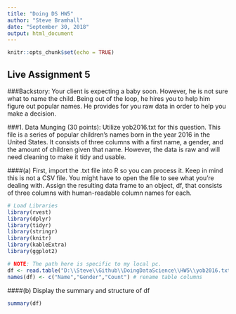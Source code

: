 ```yaml
---
title: "Doing DS HW5"
author: "Steve Bramhall"
date: "September 30, 2018"
output: html_document
---
```


```r
knitr::opts_chunk$set(echo = TRUE)
```

## Live Assignment 5

###Backstory: Your client is expecting a baby soon.  However, he is not sure what to name the child.  Being out of the loop, he hires you to help him figure out popular names.  He provides for you raw data in order to help you make a decision.

###1.	Data Munging (30 points): Utilize yob2016.txt for this question. This file is a series of popular children’s names born in the year 2016 in the United States.  It consists of three columns with a first name, a gender, and the amount of children given that name.  However, the data is raw and will need cleaning to make it tidy and usable.

####(a)	First, import the .txt file into R so you can process it.  Keep in mind this is not a CSV file.  You might have to open the file to see what you’re dealing with.  Assign the resulting data frame to an object, df, that consists of three columns with human-readable column names for each.

```r
# Load Libraries
library(rvest)
library(dplyr)
library(tidyr)
library(stringr)
library(knitr)
library(kableExtra)
library(ggplot2)
```

```r
# NOTE: The path here is specific to my local pc.
df <- read.table("D:\\Steve\\Github\\DoingDataScience\\HW5\\yob2016.txt",header=FALSE,sep=";")
names(df) <- c("Name","Gender","Count") # rename table columns
```

####(b)	Display the summary and structure of df
```r
summary(df)
```

####(c)	Your client tells you that there is a problem with the raw file.  One name was entered twice and misspelled.  The client cannot remember which name it is; there are thousands he saw! But he did mention he accidentally put three y’s at the end of the name.  Write an R command to figure out which name it is and display it.
```r
# Get misspelled, duplicated name
nameFound <-grep("*yyy$",df$Name[!duplicated(df$Name)],value=TRUE)
nameFound
```


####(d)	Upon finding the misspelled name, please remove this particular observation, as the client says it’s redundant.  Save the remaining dataset as an object: y2016 
```r
#Remove misspelled, duplicated name from df and save to y2016
y2016 <- df[-grep(nameFound,df$Name),]
summary(y2016) # show 1 less female name in summary
```

###2.	Data Merging (30 points): Utilize yob2015.txt for this question.  This file is similar to yob2016, but contains names, gender, and total children given that name for the year 2015.

####(a)	Like 1a, please import the .txt file into R.  Look at the file before you do.  You might have to change some options to import it properly.  Again, please give the dataframe human-readable column names.  Assign the dataframe to y2015.  
```r
# NOTE: The path here is specific to my local pc.
y2015 <- read.table("D:\\Steve\\Github\\DoingDataScience\\HW5\\yob2015.txt",header=FALSE,sep=",")
names(y2015) <- c("Name","Gender","Count") # rename table columns
```

####(b)	Display the last ten rows in the dataframe.  Describe something you find interesting about these 10 rows.
```r
tail(y2015,10)
```
####The last 10 names are all male names that start with the letter "Z" and they have the same count = 5

####(c)	Merge y2016 and y2015 by your Name column; assign it to final.  The client only cares about names that have data for both 2016 and 2015; there should be no NA values in either of your amount of children rows after merging.
```r
# Merger 2015 & 2016 data
final <- merge.data.frame(y2016,y2015,by=c("Name","Gender"))
names(final) <- c("Name","Gender","y2016","y2015") # rename table columns
head(final)
```

###3.	Data Summary (30 points): Utilize your data frame object final for this part.
####(a)	Create a new column called “Total” in final that adds the amount of children in 2015 and 2016 together.  In those two years combined, how many people were given popular names?
```r
# Add total column showing the sum of 2015 + 2016
final <- within(final, Total <- final$y2015+final$y2016)
```

####(b)	Sort the data by Total.  What are the top 10 most popular names?
```r
 # Top 10 most popular names
final <- final[order(final$Total,decreasing=TRUE),]
head(final,10)
```

####(c)	The client is expecting a girl!  Omit boys and give the top 10 most popular girl’s names.
```r
# Top 10 girl's names
girlnames <- final[!final$Gender=="M",]
head(girlnames,10)
topgirlnames <- head(girlnames,10)
topgirlnames <- topgirlnames[-(2:4)] # just get names and totals
head(topgirlnames,10)
```

####(d)	Write these top 10 girl names and their Totals to a CSV file.  Leave out the other columns entirely.
```r
# Write to file
write.table(topgirlnames,"D:\\Steve\\Github\\DoingDataScience\\HW5\\TopGirlNames.csv",quote=FALSE,sep=',',row.names=FALSE)
```

###4.	Upload to GitHub (10 points): Push at minimum your RMarkdown for this homework assignment and a Codebook to one of your GitHub repositories (you might place this in a Homework repo like last week).  The Codebook should contain a short definition of each object you create, and if creating multiple files, which file it is contained in.  You are welcome and encouraged to add other files—just make sure you have a description and directions that are helpful for the grader.

####Github link: https://github.com/stevebramhall/DoingDataScience/HW5
